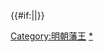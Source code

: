 {{Navbox
|state   = uncollapsed
| name   = 明朝藩王列表
| title  = [[明朝藩王列表]]
| style  = width:650px;
|  group1 = 按皇帝分類
|  list1 = [[明朝藩王列表 (熙祖系)|明熙祖]] - [[明朝藩王列表 (仁祖系)|明仁祖]] - [[明朝藩王列表 (太祖系)|明太祖]] - [[明朝藩王列表 (興宗及惠宗系)|明興宗]] - [[明朝藩王列表 (興宗及惠宗系)|明惠宗]] - [[明朝藩王列表 (成祖系)|明成祖]] - [[明朝藩王列表 (仁宗及宣宗系)|明仁宗]] - [[明朝藩王列表 (仁宗及宣宗系)|明宣宗]] - [[明朝藩王列表 (英宗系)|明英宗]] - [[明朝藩王列表 (憲宗、孝宗及睿宗系)|明憲宗]] - [[明朝藩王列表 (憲宗、孝宗及睿宗系)|明孝宗]] - [[明朝藩王列表 (憲宗、孝宗及睿宗系)|明睿宗]] - [[明朝藩王列表 (世宗、穆宗及神宗系)|明世宗]] - [[明朝藩王列表 (世宗、穆宗及神宗系)|明穆宗]] - [[明朝藩王列表 (世宗、穆宗及神宗系)|明神宗]] - [[明朝藩王列表 (光宗及思宗系)|明光宗]] - [[明朝藩王列表 (光宗及思宗系)|明思宗]] - [[明朝藩王列表 (南明君主系)|明安宗]] - [[明朝藩王列表 (南明君主系)|明绍宗]] - [[明朝藩王列表 (南明君主系)|紹武帝]] - [[明朝藩王列表 (南明君主系)|明昭宗]] - [[明朝藩王列表 (非皇族系)|异姓王]]
|  group2 = 按親王分類
|  list2 = [[明朝藩王列表 (秦王系)|秦王]] - [[明朝藩王列表 (晉王系)|晉王]] - [[明朝藩王列表 (周王系)|周王]] - [[明朝藩王列表 (燕王系)|燕王]] - [[明朝藩王列表 (楚王系)|楚王]] - [[明朝藩王列表 (齊王系)|齊王]] - [[明朝藩王列表 (魯王系)|魯王]] - [[明朝藩王列表 (蜀王系)|蜀王]] - [[明朝藩王列表 (代王系)|代王]] - [[明朝藩王列表 (肅王系)|肅王]] - [[明朝藩王列表 (遼王系)|遼王]] - [[明朝藩王列表 (慶王系)|慶王]] - [[明朝藩王列表 (寧王系)|寧王]] - [[明朝藩王列表 (岷王系)|岷王]] - [[明朝藩王列表 (谷王系)|谷王]] - [[明朝藩王列表 (韓王系)|韓王]] - [[明朝藩王列表 (瀋王系)|瀋王]] - [[明朝藩王列表 (唐王系)|唐王]] - [[明朝藩王列表 (伊王系)|伊王]] - [[明朝藩王列表 (漢王系)|漢王]] - [[明朝藩王列表 (趙王系)|趙王]] - [[明朝藩王列表 (鄭王系)|鄭王]] - [[明朝藩王列表 (襄王系)|襄王]] - [[明朝藩王列表 (荊王系)|荊王]] - [[明朝藩王列表 (淮王系)|淮王]] - [[明朝藩王列表 (德王系)|德王]] - [[明朝藩王列表 (崇王系)|崇王]] - [[明朝藩王列表 (吉王系)|吉王]] - [[明朝藩王列表 (徽王系)|徽王]] - [[明朝藩王列表 (益王系)|益王]] - [[明朝藩王列表 (衡王系)|衡王]] - [[明朝藩王列表 (榮王系)|榮王]] - [[明朝藩王列表 (裕王系)|裕王]] - [[明朝藩王列表 (潞王系)|潞王]] - [[明朝藩王列表 (福王系)|福王]] - [[明朝藩王列表 (桂王系)|桂王]]
}}<includeonly>{{#if:{{{1|}}}||}}</includeonly><noinclude>
[[Category:明朝藩王]]
[[Category:明朝諸王列表模板|*]]
</noinclude>